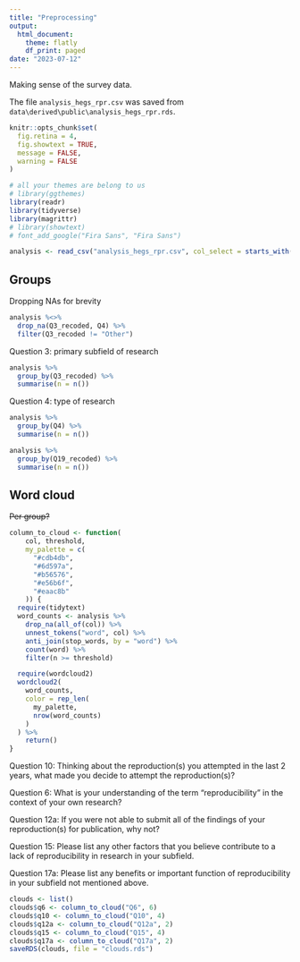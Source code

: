 ```yaml
---
title: "Preprocessing"
output: 
  html_document:
    theme: flatly
    df_print: paged
date: "2023-07-12"
---
```


Making sense of the survey data.

The file `analysis_hegs_rpr.csv` was saved from `data\derived\public\analysis_hegs_rpr.rds`.

```r
knitr::opts_chunk$set(
  fig.retina = 4,
  fig.showtext = TRUE,
  message = FALSE,
  warning = FALSE
)

# all your themes are belong to us
# library(ggthemes)
library(readr)
library(tidyverse)
library(magrittr)
# library(showtext)
# font_add_google("Fira Sans", "Fira Sans")

analysis <- read_csv("analysis_hegs_rpr.csv", col_select = starts_with("Q"))
```

## Groups

Dropping NAs for brevity

```r
analysis %<>%
  drop_na(Q3_recoded, Q4) %>%
  filter(Q3_recoded != "Other")
```


Question 3: primary subfield of research

```r
analysis %>%
  group_by(Q3_recoded) %>%
  summarise(n = n())
```

Question 4: type of research

```r
analysis %>%
  group_by(Q4) %>%
  summarise(n = n())
```


```r
analysis %>%
  group_by(Q19_recoded) %>%
  summarise(n = n())
```


## Word cloud

~~Per group?~~

```r
column_to_cloud <- function(
    col, threshold,
    my_palette = c(
      "#cdb4db",
      "#6d597a",
      "#b56576",
      "#e56b6f",
      "#eaac8b"
    )) {
  require(tidytext)
  word_counts <- analysis %>%
    drop_na(all_of(col)) %>%
    unnest_tokens("word", col) %>%
    anti_join(stop_words, by = "word") %>%
    count(word) %>%
    filter(n >= threshold)

  require(wordcloud2)
  wordcloud2(
    word_counts,
    color = rep_len(
      my_palette,
      nrow(word_counts)
    )
  ) %>%
    return()
}
```


Question 10: Thinking about the reproduction(s) you attempted in the last 2 years, what made you decide to attempt the reproduction(s)?

Question 6: What is your understanding of the term "reproducibility" in the context of your own research?

Question 12a: If you were not able to submit all of the findings of your reproduction(s) for publication, why not?

Question 15: Please list any other factors that you believe contribute to a lack of reproducibility in research in your subfield.

Question 17a: Please list any benefits or important function of reproducibility in your subfield not mentioned above.

```r
clouds <- list()
clouds$q6 <- column_to_cloud("Q6", 6)
clouds$q10 <- column_to_cloud("Q10", 4)
clouds$q12a <- column_to_cloud("Q12a", 2)
clouds$q15 <- column_to_cloud("Q15", 4)
clouds$q17a <- column_to_cloud("Q17a", 2)
saveRDS(clouds, file = "clouds.rds")
```
